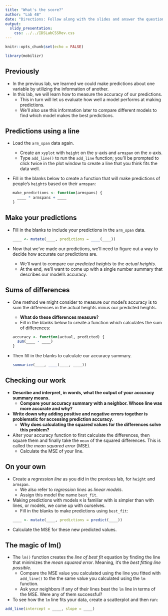 ```yaml
---
title: "What's the score?"
author: "Lab 4B"
date: "Directions: Follow along with the slides and answer the questions in **red** font in your journal."
output: 
  slidy_presentation: 
    css: ../../IDSLabCSSRev.css
---
```


```r
knitr::opts_chunk$set(echo = FALSE)
```

```r
library(mobilizr)
```

## Previously

- In the previous lab, we learned we could make predictions about one variable by utilizing the information of another.
- In this lab, we will learn how to measure the accuracy of our predictions.
    - This in turn will let us evaluate how well a model performs at making predictions.
    - We'll also use this information later to compare different models to find which model makes the best predictions.


## Predictions using a line

- Load the `arm_span` data again.
    - Create an `xyplot` with `height` on the y-axis and `armspan` on the x-axis.
    - Type `add_line()` to run the `add_line` function; you'll be prompted to click twice in the plot window to create a line that you think fits the data well.
- Fill in the blanks below to create a function that will make predictions of people's `height`s based on their `armspan`:
  ```r
  make_predictions <- function(armspans) {
    ____ * armspans + ____
  }
  ```


## Make your predictions

- Fill in the blanks to include your predictions in the `arm_span` data.
  ```r
  ____ <- mutate(____, predictions = ____(____))
  ```
- Now that we've made our predictions, we'll need to figure out a way to decide how accurate our predictions are.
    - We'll want to compare our _predicted heights_ to the _actual heights_.
    - At the end, we'll want to come up with a single number summary that describes our model's accuracy.


## Sums of differences

- One method we might consider to measure our model's accuracy is to sum the differences in the actual heights minus our predicted heights.
    - **What do these differences measure?**
    - Fill in the blanks below to create a function which calculates the sum of differences:

  ```r
  accuracy <- function(actual, predicted) {
    sum(____ - ____)
  }
  ```

- Then fill in the blanks to calculate our accuracy summary.

  ```r
  summarize(____, ____(____, ____))
  ```


## Checking our work

- **Describe and interpret, in words, what the output of your accuracy summary means.**
    - **Compare your accuracy summary with a neighbor. Whose line was more accurate and why?**
- **Write down why adding positive and negative errors together is problematic for accessing prediction accuracy.**
    - **Why does calculating the squared values for the differences solve this problem?**
- Alter your accuracy  function to first calculate the differences, then square them and finally take the `mean` of the squared differences. This is called the _mean squared error_ (MSE).
    - Calculate the MSE of your line.


## On your own

- Create a _regression line_ as you did in the previous lab, for `height` and `armspan`.
    - We also refer to _regression lines_ as _linear models_.
    - Assign this model the name `best_fit`. 
- Making predictions with models `R` is familiar with is simpler than with lines, or models, we come up with ourselves.
    - Fill in the blanks to make predictions using `best_fit`:
  ```r
  ____ <- mutate(____, predictions = predict(____))
  ```

- Calculate the MSE for these new predicted values.


## The magic of lm()

- The `lm()` function creates the _line of best fit_ equation by finding the line that minimizes the _mean squared error_. Meaning, it's the _best fitting line possible_. 
    - Compare the MSE value you calculated using the line you fitted with `add_line()` to the the same value you calculated using the `lm` function.
    - Ask your neighbors if any of their lines beat the `lm` line in terms of the MSE. Were any of them successful?
- To see how the `lm` line fits your data, create a scatterplot and then run:
```r
add_line(intercept = ____, slope = ____)
```

